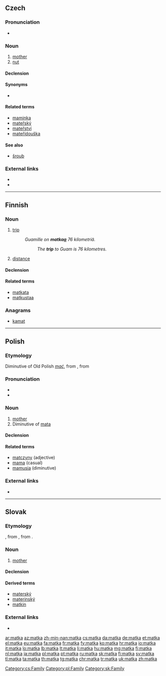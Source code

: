 {{also|mátka}}
==Czech==

===Pronunciation===
* {{audio|Cs-matka.ogg|audio|lang=cs}}

===Noun===
{{cs-noun|g=f}}

# [[mother]]
# [[nut]] {{gloss|of a bolt}}

====Declension====
{{cs-decl-noun|matka|matky|matce|matku|matko|matce|matkou|matky|matek|matkám|matky|matky|matkách|matkami}}

====Synonyms====
* {{sense|nut}} {{l|cs|matice}}

====Related terms====
* [[maminka]] {{g|f}}
* [[mateřský]] {{g|m}}
* [[mateřství]] {{g|f}}
* [[mateřídouška]] {{g|f}}

====See also====
* [[šroub]] {{g|m}} {{qualifier|bolt}}

===External links===
* {{R:PSJC}}
* {{R:SSJC}}

[[Category:cs:Family]]

----

==Finnish==

===Noun===
{{fi-noun}}

# [[trip]]
#: ''Guamille on '''matka[[-a|a]]''' 76 kilometriä.''
#:: ''The '''trip''' to Guam is 76 kilometres.''
# [[distance]]

====Declension====
{{fi-decl-kala|matk|||a}}

====Related terms====
* [[matkata]]
* [[matkustaa]]

===Anagrams===
* [[kamat#Finnish|kamat]]

----

==Polish==

===Etymology===
Diminutive of Old Polish ''[[mać]]'', from {{etyl|sla-pro|pl}} {{m|sla-pro|*mati}}, from {{etyl|ine-pro|pl}} {{m|ine-pro|*méh₂tēr}}

===Pronunciation===
* {{audio|Pl-matka.ogg|audio|lang=pl}}
* {{IPA|[ˈmat̪ka]|lang=pl}}

===Noun===
{{pl-noun|f}}

# [[mother]]
# Diminutive of [[mata#Polish|mata]]

====Declension====
{{pl-decl-noun
|matka|matki
|matki|matek
|matce|matkom
|matkę|matki
|matką|matkami
|matce|matkach
|matko|matki
}}

====Related terms====
* [[matczyny]] (adjective)
* [[mama]] (casual)
* [[mamusia]] (diminutive)

[[Category:pl:Family]]

===External links===
* {{R:PWN}}

----

==Slovak==

===Etymology===
{{suffix|mať|ka|lang=sk}}, from {{etyl|sla-pro|sk}} {{m|sla-pro|*mati}}, from {{etyl|ine-pro|sk}} {{m|ine-pro|*méh₂tēr}}.

===Noun===
{{sk-noun|head|g=f|gen=matky|pl=matky|decl=žena|sort}}

# [[mother]]

====Declension====
{{sk-decl-noun|matka|matky|matke|matku|matke|matkou|matky|matiek|matkám|matky|matkách|matkami}}

====Derived terms====
* [[materský]]
* [[materinský]]
* [[matkin]]

===External links===
* {{R:SDK}}

[[Category:sk:Family]]

[[ar:matka]]
[[az:matka]]
[[zh-min-nan:matka]]
[[cs:matka]]
[[da:matka]]
[[de:matka]]
[[et:matka]]
[[el:matka]]
[[eu:matka]]
[[fa:matka]]
[[fr:matka]]
[[fy:matka]]
[[ko:matka]]
[[hr:matka]]
[[io:matka]]
[[it:matka]]
[[lo:matka]]
[[lb:matka]]
[[lt:matka]]
[[li:matka]]
[[hu:matka]]
[[mg:matka]]
[[fj:matka]]
[[nl:matka]]
[[ja:matka]]
[[pl:matka]]
[[pt:matka]]
[[ru:matka]]
[[sk:matka]]
[[fi:matka]]
[[sv:matka]]
[[tl:matka]]
[[ta:matka]]
[[th:matka]]
[[tg:matka]]
[[chr:matka]]
[[tr:matka]]
[[uk:matka]]
[[zh:matka]]